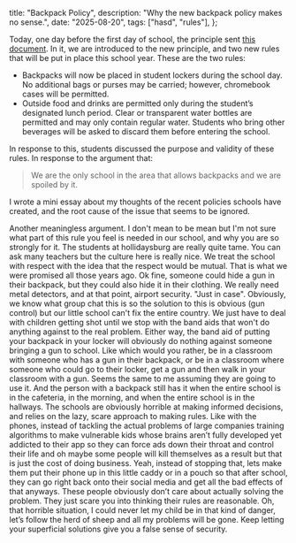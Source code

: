   title: "Backpack Policy",
  description: "Why the new backpack policy makes no sense.",
  date: "2025-08-20",
  tags: ["hasd", "rules"],
};

Today, one day before the first day of school, the principle sent <a href="https://papers.aamira.me/share/RaSNLL6bb8jvxJrmrguccnpGp9SXPm84XwZmo8KlxO6j3YP6Al" target="_blank">this document</a>. In it, we are introduced to the new principle, and two new rules that will be put in place this school year. These are the two rules:

- Backpacks will now be placed in student lockers during the school day. No additional bags or purses may be
  carried; however, chromebook cases will be permitted.
- Outside food and drinks are permitted only during the student’s designated lunch period. Clear or transparent
  water bottles are permitted and may only contain regular water. Students who bring other beverages will be asked
  to discard them before entering the school.

In response to this, students discussed the purpose and validity of these rules. In response to the argument that:

> We are the only school in the area that allows backpacks and we are spoiled by it.

I wrote a mini essay about my thoughts of the recent policies schools have created, and the root cause of the issue that seems to be ignored.

Another meaningless argument. I don't mean to be mean but I'm not sure what part of this rule you feel is needed in our school, and why you are so strongly for it. The students at hollidaysburg are really quite tame. You can ask many teachers but the culture here is really nice. We treat the school with respect with the idea that the respect would be mutual. That is what we were promised all those years ago. Ok fine, someone could hide a gun in their backpack, but they could also hide it in their clothing. We really need metal detectors, and at that point, airport security. "Just in case". Obviously, we know what group chat this is so the solution to this is obvious (gun control) but our little school can't fix the entire country. We just have to deal with children getting shot until we stop with the band aids that won't do anything against to the real problem. Either way, the band aid of putting your backpack in your locker will obviously do nothing against someone bringing a gun to school. Like which would you rather, be in a classroom with someone who has a gun in their backpack, or be in a classroom where someone who could go to their locker, get a gun and then walk in your classroom with a gun. Seems the same to me assuming they are going to use it. And the person with a backpack still has it when the entire school is in the cafeteria, in the morning, and when the entire school is in the hallways. The schools are obviously horrible at making informed decisions, and relies on the lazy, scare approach to making rules. Like with the phones, instead of tackling the actual problems of large companies training algorithms to make vulnerable kids whose brains aren’t fully developed yet addicted to their app so they can force ads down their throat and control their life and oh maybe some people will kill themselves as a result but that is just the cost of doing business. Yeah, instead of stopping that, lets make them put their phone up in this little caddy or in a pouch so that after school, they can go right back onto their social media and get all the bad effects of that anyways. These people obviously don’t care about actually solving the problem. They just scare you into thinking their rules are reasonable. Oh, that horrible situation, I could never let my child be in that kind of danger, let’s follow the herd of sheep and all my problems will be gone. Keep letting your superficial solutions give you a false sense of security.
